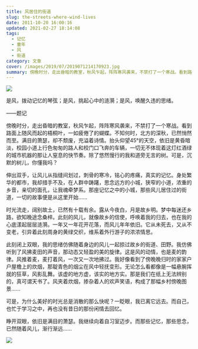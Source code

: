 ```yaml
---
title: 风居住的街道
slug: the-streets-where-wind-lives
date: 2011-10-20 16:00:16
updated: 2021-02-27 18:14:08
tags:
  - 记忆
  - 童年
  - 风
  - 街道
category: 文章
cover: /images/2019/07/2019071214170923.jpg
summary: 傍晚时分，走出昏暗的教室，秋风乍起，阵阵寒风袭来，不禁打了一个寒战。看到路面上随风而起的梧桐叶，一如疲倦了的蝴蝶。
---
```

![](/images/2019/07/2019071214170923.jpg)

是风，拨动记忆的琴弦；是风，挑起心中的涟漪；是风，唤醒久违的思绪。

——题记

<NeteasePlayer id={586299} />

傍晚时分，走出昏暗的教室，秋风乍起，阵阵寒风袭来，不禁打了一个寒战。看到路面上随风而起的梧桐叶，一如疲倦了的蝴蝶。不知何时，北方的深秋，已然悄然而至。满目的萧瑟，却不颓废，充溢着诗情。抬头仰望45°的天空，依旧是黄昏暗淡，校园小道上行色匆匆的路人和校门口飞奔的车辆，一切无不体现着这灯红酒绿的城市机器的那让人窒息的快节奏。除了悠然慢行的我和道旁无言的树。可是，沉默的树儿，你懂我吗？

伸出双手，让风儿从指缝间划过，刺骨的寒冷，铭心的疼痛，真实的记忆。身处繁华的都市，我却措手不及，在人群中踌躇，思念远方的小城，狭窄的小道，浓重的乡音，亲切的面孔，让我魂牵梦系。那座记忆之中的小城，那些风儿居住过的街道，一切的故事便是从这里开始……

时光流走，阔别故土，已然有十载有余。露从今夜白，月是故乡明。梦中每迷还乡路，欲知晚途念桑梓。此刻的风儿，就像故乡的信使，呼唤着我的归去，也在我的心底漾起层层涟漪。一年又一年花开花落，而风儿年年依旧。它从未死去，又从不变老，引异着此刻周身的黄绿交织，维系着外行游子的浓浓情思。

此刻闭上双眼，我的思绪仿佛随着身边的风儿一起掠过故乡的街道、田野。我仿佛听到了风拂麦田的声音，那动态又轻盈的美的旋律。这是风的动情，也是麦的韵律。风推着麦，麦打着风，一次又一次地拂过。我好像看到了傍晚晚归时的家家户户屋檐上的炊烟，那靛青色的烟尘在风中轻抚变形。无论怎么看都像是一幅悬腕挥就的狂草，风影乱舞。该虚的地方虚，该实的地方实。那是我们在纸上无法辨别的，真可谓天书了。风夹着炊烟，掺杂着人的欢声笑语，构成了那幅乡村傍晚图景……

可是，为什么美好的时光总是消散的那么快呢？一眨眼，我已离它远去。而自己，也忙于学习之中，再也没有昔日的那份闲情去回忆。

睁开双眼，依旧是满目的萧瑟。我继续向着自习室迈步。而那些记忆，那些思念，已然随着风儿，渐行渐远……

![](/images/2019/07/2019071214171174.jpg)
